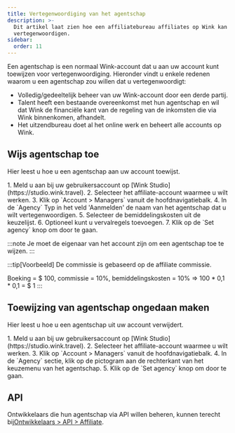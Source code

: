 ```yaml
---
title: Vertegenwoordiging van het agentschap
description: >-
  Dit artikel laat zien hoe een affiliatebureau affiliates op Wink kan
  vertegenwoordigen.
sidebar:
  order: 11
---
```


Een agentschap is een normaal Wink-account dat u aan uw account kunt toewijzen voor vertegenwoordiging. Hieronder vindt u enkele redenen waarom u een agentschap zou willen dat u vertegenwoordigt:

* Volledig/gedeeltelijk beheer van uw Wink-account door een derde partij.
* Talent heeft een bestaande overeenkomst met hun agentschap en wil dat Wink de financiële kant van de regeling van de inkomsten die via Wink binnenkomen, afhandelt.
* Het uitzendbureau doet al het online werk en beheert alle accounts op Wink.

## Wijs agentschap toe

Hier leest u hoe u een agentschap aan uw account toewijst.

<Steps>
  1. Meld u aan bij uw gebruikersaccount op [Wink Studio](https://studio.wink.travel).
  2. Selecteer het affiliate-account waarmee u wilt werken.
  3. Klik op `Account > Managers` vanuit de hoofdnavigatiebalk.
  4. In de `Agency` Typ in het veld 'Aanmelden' de naam van het agentschap dat u wilt vertegenwoordigen.
  5. Selecteer de bemiddelingskosten uit de keuzelijst.
  6. Optioneel kunt u vervalregels toevoegen.
  7. Klik op de `Set agency` knop om door te gaan.
</Steps>


:::note
Je moet de eigenaar van het account zijn om een agentschap toe te wijzen.
:::

:::tip\[Voorbeeld]
De commissie is gebaseerd op de affiliate commissie.

Boeking = $ 100, commissie = 10%, bemiddelingskosten = 10% => 100 \* 0,1 \* 0,1 = $ 1
:::

## Toewijzing van agentschap ongedaan maken

Hier leest u hoe u een agentschap uit uw account verwijdert.

<Steps>
  1. Meld u aan bij uw gebruikersaccount op [Wink Studio](https://studio.wink.travel).
  2. Selecteer het affiliate-account waarmee u wilt werken.
  3. Klik op `Account > Managers` vanuit de hoofdnavigatiebalk.
  4. In de `Agency` sectie, klik op de <Badge text="x" variant="danger" size="small" /> pictogram aan de rechterkant van het keuzemenu van het agentschap.
  5. Klik op de `Set agency` knop om door te gaan.
</Steps>


## API

Ontwikkelaars die hun agentschap via API willen beheren, kunnen terecht bij[Ontwikkelaars > API > Affiliate](/developers/apis/#affiliate-api).


